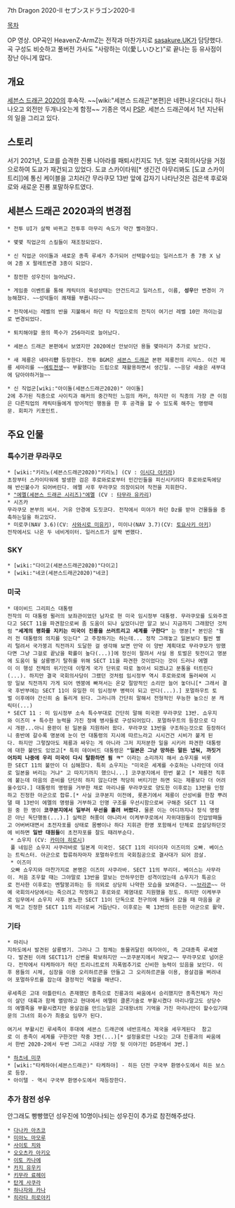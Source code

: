 7th Dragon 2020-II
セブンスドラゴン2020-II

[[목차]]

{{{#!html
<iframe width="560" height="315" src="http://www.youtube.com/embed/OX8N_YgKPBw?feature=player_detailpage" frameborder="0" allowfullscreen></iframe>}}}
OP 영상. OP곡인 HeavenZ-ArmZ는 전작과 마찬가지로 [[sasakure.UK]]가 담당했다. 곡 구성도 비슷하고 풀버전 가사도 "사랑하는 이(愛しいひと)"로 끝나는 등 유사점이 장난 아니게 많다.

== 개요 ==

[[세븐스 드래곤 2020]]의 후속작. ~~[wiki:"세븐스 드래곤"본편]은 네편나온다더니 하나나오고 외전만 두개나오는게 함정~~ 기종은 역시 [[PSP]]. 세븐스 드래곤에서 1년 지난뒤의 일을 그리고 있다. 

== 스토리 ==
서기 2021년, 도쿄를 습격한 진룡 니아라를 패퇴시킨지도 1년. 일본 국회의사당을 거점으로하여 도쿄가 재건되고 있었다. 도쿄 스카이타워[* 생긴건 아무리봐도 [도쿄 스카이트리]]에 통신 케이블을 고치러간 무라쿠모 13반 앞에 갑자기 나타난것은 검은색 후로와로와 새로운 진룡 포말하우트였다.

== 세븐스 드래곤 2020과의 변경점 ==
 * 전투 UI가 살짝 바뀌고 전투후 마무리 속도가 약간 빨라졌다.

 * 몇몇 직업군의 스킬들이 재조정되었다.

 * 신 직업군 아이돌과 새로운 종족 루셰가 추가되어 선택할수있는 일러스트가 총 7종 X 남여 2종 X 팔레트변경 3종이 되었다.

 * 참전한 성우진이 늘어났다.

 * 게임중 이벤트를 통해 캐릭터의 육성상태는 안건드리고 일러스트, 이름, '''성우'''만 변경이 가능해졌다. ~~성덕들이 쾌재를 부릅니다~~ 

 * 전작에서는 레벨의 반을 지불해서 하던 타 직업으로의 전직이 여기선 레벨 10만 까이는걸로 변경되었다.

 * 퇴치해야할 용의 쪽수가 256마리로 늘어났다.

 * 세븐스 드래곤 본편에서 보였지만 2020에선 안보이던 용들 몇마리가 추가로 보인다.

 * 새 제룡은 네마리'''만''' 등장한다. 전투 BGM은 [[세븐스 드래곤]] 본편 제룡전의 리믹스. 이건 제룡 세마리를 ~~[[예토전생]]~~ 부활했다는 드립으로 재활용하면서 생긴일. ~~응당 새술은 새부대에 담아야하거늘~~

 * 신 직업군[wiki:"아이돌(세븐스드래곤2020)" 아이돌]
 2에 추가된 직종으로 사이킥과 해커의 중간적인 느낌의 캐러, 하지만 이 직종의 가장 큰 이점은 다른직업의 캐릭터들에게 방어적인 행동을 한 후 공격을 할 수 있도록 해주는 명령때문. 회피가 키포인트.

== 주요 인물 ==
=== 특수기관 무라쿠모 ===
 * [wiki:"키리노(세븐스드래곤2020)"키리노] (CV : [[이시다 아키라]])
 초장부터 스카이타워에 발생한 검은 후로와로로부터 민간인들을 피신시키려다 후로와로독에당해 반신불수가 되어버린다. 에멜 사후 무라쿠모 의장이되어 작전을 지휘한다.
 * [["에멜(세븐스 드래곤 시리즈)"에멜]] (CV : [[타무라 유카리]])
 * 시즈카
 무라쿠모 본부의 비서. 거유 안경에 도짓코다. 전작에서 미야가 하던 Dz를 받아 건물들을 증축하는일을 하고있다.
 * 미로쿠(NAV 3.6)(CV: [[사와시로 미유키]]), 미이나(NAV 3.7)(CV: [[토요사키 아키]])
 전작에서도 나온 두 네비게이터. 일러스트가 살짝 변했다.
=== SKY ===
 * [wiki:"다이고(세븐스드래곤2020)"다이고]
 * [wiki:"네코(세븐스드래곤2020)"네코]
=== 미국 ===
 * 데이비드 그리피스 대통령 
 전작의 미 대통령 뮐러의 보좌관이었던 남자로 현 미국 임시정부 대통령. 무라쿠모를 도와주겠다고 SECT 11을 파견함으로써 좀 도움이 되나 싶었더니만 알고 보니 지금까지 그래왔던 것처럼 '''"세계의 평화를 지키는 미국이 진룡을 쓰러트리고 세계를 구한다"''' 는 명분[* 본인은 "뮐러 전 대통령의 의지를 잇는다" 고 주장하기는 하는데... 정작 그래놓고 일본보다 훨씬 빨리 털려서 국가붕괴 직전까지 도달한 걸 생각해 보면 만약 이 양반 계획대로 무라쿠모가 망했다면 그냥 그걸로 끝났을 확률이 높다(...)]에 정신이 팔려서 사실 용 토벌은 뒷전이고 명분에 도움이 될 살룡병기 탈취를 위해 SECT 11을 파견한 것이었다는 것이 드러나 에멜이 이 행성 전체의 위기인데 이렇게 국가 단위로 따로 놀아서 되겠냐고 분통을 터트린다(...). 하지만 결국 국회의사당이 그랬던 것처럼 임시정부 역시 후로와로에 둘러싸여 시망 일보 직전까지 가게 되어 멘붕에 빠져서는 온갖 절망적인 소리만 늘어 놓더니[* 그래서 결국 후반부에는 SECT 11이 유일한 미 임시정부 병력이 되고 만다(...).] 포멀하우트 토벌 이후에야 간신히 숨 돌리게 된다. 그러니까 간단히 말해서 전형적인 무능한 높으신 분 캐릭터(...)
 * SECT 11 : 미 임시정부 소속 특수부대로 간단히 말해 미국판 무라쿠모 13반. 쇼우지와 이즈미 + 특수한 능력을 가진 정예 병사들로 구성되어있다. 포멀하우트의 등장으로 다시 개판...아니 용판이 된 일본을 지원하러 왔다. 무라쿠모 13반을 구조하는것으로 등장하더니 중반에 갈수록 명분에 눈이 먼 대통령의 지시에 따르느라고 시시건건 시비가 붙게 된다. 하지만 그렇잖아도 제룡과 싸우는 게 아니라 그저 지저분한 일을 시키러 파견한 대통령에 대한 불만도 있었고[* 특히 데이비드 대통령은 '''"일본은 그냥 망하든 말든 냅둬, 까짓거 어차피 나중에 우리 미국이 다시 탈환하면 됨 ㅋ"''' 이라는 소리까지 해서 쇼우지를 비롯한 SECT 11의 불만이 더 심해졌다. 특히 쇼우지는 "미국은 세계를 수호하는 나라인데 이대로 일본을 버리는 거냐" 고 따지기까지 했으니...] 코쿠분지에서 한번 붙고 [* 제룡전 직후에 붙는데 마음의 준비를 단단히 하지 않는다면 적당히 버티기만 하면 되는 제룡보다 더 어려울수있다.] 대통령의 명령을 거부한 채로 마리나를 무라쿠모로 양도한 이후로는 13반을 인정하고 진정한 아군으로 합류.[* 사실 코쿠분지 이전에, 롯폰기에서 제룡이 산성비를 한참 뿌려댈 때 13반이 에멜의 명령을 거부하고 인명 구조를 우선시함으로써 구해준 SECT 11 대원 중 한 명이 '''코쿠분지에서 일부러 무선을 흘려 버렸다.''' 물론 이는 어디까지나 정식 명령은 아닌 독단행동(...).] 실력은 허풍이 아니라서 이케부쿠로에서 자위대원들이 진압방패들고 어버버대면서 초전자포를 상태로 몸빵이나 하다 지휘관 한명 포함해서 단체로 끔살당하던것에 비하면 '''일반 대원들'''이 초전자포를 잘도 때려부순다.
  * 쇼우지 (CV: [[카미야 히로시]])
  풀 네임은 쇼우지 사쿠라바로 일본계 미국인. SECT 11의 리더이자 이즈미의 오빠. 베이스는 트릭스터. 아군으로 합류하자마자 포멀하우트의 국회침공으로 결사대가 되어 끔살.
  * 이즈미
  오빠 쇼우지와 마찬가지로 본명은 이즈미 사쿠라바. SECT 11의 부리더. 베이스는 사무라이. 처음 조우할 때는 그야말로 13반을 깔보는 안하무인한 성격이었는데 쇼우지가 특공으로 전사한 이후로는 멘탈붕괴하는 등 의외로 상당히 나약한 모습을 보여준다. ~~[[브라콘]]~~ 아예 국회의사당에서는 죽으려고 작정하고 후로와로 제염대로 지원했을 정도. 하지만 이케부쿠로 임무에서 쇼우지 사후 분노한 SECT 11이 단독으로 천구의에 쳐들어 갔을 때 마음을 굳게 먹고 진정한 SECT 11의 리더로써 거듭난다. 이후로는 쭉 13반의 든든한 아군으로 활약.
=== 기타 ===
 * 마리나
 지하도에서 발견된 살룡병기. 그러나 그 정체는 동물귀달린 여자아이, 즉 고대종족 루셰였다. 발견된 이래 SECT11가 신변을 확보하지만 ~~코쿠분지에서 쳐맞고~~ 무라쿠모로 넘어온다. 전작에서 타케하야가 하던 트리니트로의 자폭멈추기로 신비한 능력이 있음을 보인다. 이후 용들의 시체, 심장을 이용 오리하르콘을 만들고 그 오리하르콘을 이용, 용살검을 벼려내어 포멀하우트를 잡는데 결정적인 역할을 해낸다.

 루세족은 고대 아틀란티스 존재했던 종족으로 진룡과의 싸움에서 승리했지만 종족전체가 자신이 살던 대륙과 함께 멸망하고 현대에서 에멜이 클론기술로 부활시켰다 마리나말고도 상당수의 에멜족을 부활시켰지만 용살검을 만드는일은 고대왕녀의 기억을 가진 마리나만이 할수있기때문의 그녀의 회수가 최중요 임무가 된다.

 여기서 부활시킨 루세족이 후대에 세븐스 드래곤에 네반프레스 제국을 세우게된다  참고로 이 종족이 세계를 구한것만 작중 3번(...)[* 설정을로만 나오는 고대 진룡과의 싸움에서 한번 2020-2에서 두번 그리고 시대상 가장 뒷 이야기인 DS판에서 3번.]

 * [[하츠네 미쿠]]
 * [wiki:"타케하야(세븐스드래곤)" 타케하야] - 히든 던전 구국부 환영수도에서 히든 보스로 등장.
 * 아이텔 - 역시 구국부 환영수도에서 재등장한다.
=== 추가 참전 성우 ===
안그래도 빵빵했던 성우진에 10명이나되는 성우진이 추가로 참전해주셨다.
 * [[다나카 아츠코]]
 * [[미야노 마모루]]
 * [[사이토 치와]]
 * [[오오츠카 아키오]]
 * [[이토 카나에]]
 * [[카지 유우키]]
 * [[키무라 료헤이]]
 * [[탄게 사쿠라]]
 * [[하나자와 카나]]
 * [[히라타 히로아키]]
